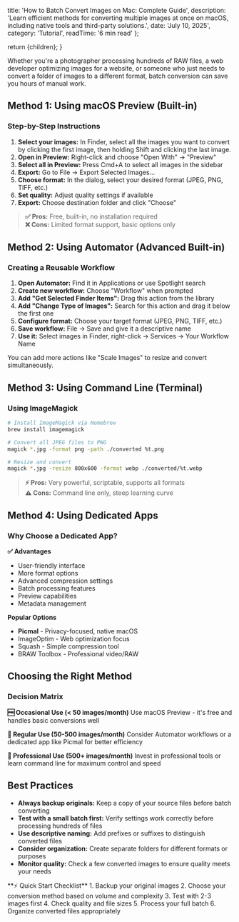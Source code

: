 
  title: 'How to Batch Convert Images on Mac: Complete Guide',
  description: 'Learn efficient methods for converting multiple images at once on macOS, including native tools and third-party solutions.',
  date: 'July 10, 2025',
  category: 'Tutorial',
  readTime: '6 min read'
};

  return <BlogLayout meta={meta}>{children}</BlogLayout>;
}

Whether you're a photographer processing hundreds of RAW files, a web developer optimizing images for a website, or someone who just needs to convert a folder of images to a different format, batch conversion can save you hours of manual work.

## Method 1: Using macOS Preview (Built-in)

### Step-by-Step Instructions

1. **Select your images:** In Finder, select all the images you want to convert by clicking the first image, then holding Shift and clicking the last image.
2. **Open in Preview:** Right-click and choose "Open With" → "Preview"
3. **Select all in Preview:** Press Cmd+A to select all images in the sidebar
4. **Export:** Go to File → Export Selected Images...
5. **Choose format:** In the dialog, select your desired format (JPEG, PNG, TIFF, etc.)
6. **Set quality:** Adjust quality settings if available
7. **Export:** Choose destination folder and click "Choose"

> **✅ Pros:** Free, built-in, no installation required  
> **❌ Cons:** Limited format support, basic options only

## Method 2: Using Automator (Advanced Built-in)

### Creating a Reusable Workflow

1. **Open Automator:** Find it in Applications or use Spotlight search
2. **Create new workflow:** Choose "Workflow" when prompted
3. **Add "Get Selected Finder Items":** Drag this action from the library
4. **Add "Change Type of Images":** Search for this action and drag it below the first one
5. **Configure format:** Choose your target format (JPEG, PNG, TIFF, etc.)
6. **Save workflow:** File → Save and give it a descriptive name
7. **Use it:** Select images in Finder, right-click → Services → Your Workflow Name

<ProTip>
You can add more actions like "Scale Images" to resize and convert simultaneously.
</ProTip>

## Method 3: Using Command Line (Terminal)

### Using ImageMagick

```bash
# Install ImageMagick via Homebrew
brew install imagemagick

# Convert all JPEG files to PNG
magick *.jpg -format png -path ./converted %t.png

# Resize and convert
magick *.jpg -resize 800x600 -format webp ./converted/%t.webp
```

> **⚡ Pros:** Very powerful, scriptable, supports all formats  
> **⚠️ Cons:** Command line only, steep learning curve

## Method 4: Using Dedicated Apps

### Why Choose a Dedicated App?

**✅ Advantages**
- User-friendly interface
- More format options
- Advanced compression settings
- Batch processing features
- Preview capabilities
- Metadata management

**Popular Options**
- **Picmal** - Privacy-focused, native macOS
- ImageOptim - Web optimization focus
- Squash - Simple compression tool
- BRAW Toolbox - Professional video/RAW

## Choosing the Right Method

### Decision Matrix

**🆓 Occasional Use (< 50 images/month)**
Use macOS Preview - it's free and handles basic conversions well

**🔄 Regular Use (50-500 images/month)**
Consider Automator workflows or a dedicated app like Picmal for better efficiency

**🏢 Professional Use (500+ images/month)**
Invest in professional tools or learn command line for maximum control and speed

## Best Practices

- **Always backup originals:** Keep a copy of your source files before batch converting
- **Test with a small batch first:** Verify settings work correctly before processing hundreds of files
- **Use descriptive naming:** Add prefixes or suffixes to distinguish converted files
- **Consider organization:** Create separate folders for different formats or purposes
- **Monitor quality:** Check a few converted images to ensure quality meets your needs

<ProTip>
**⚡ Quick Start Checklist**
1. Backup your original images
2. Choose your conversion method based on volume and complexity
3. Test with 2-3 images first
4. Check quality and file sizes
5. Process your full batch
6. Organize converted files appropriately
</ProTip>